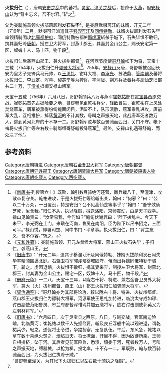 '''火拔归仁'''（{{bd|?||756年||catIdx=H}}），唐朝[[安史之乱|安史之乱]]中的蕃将。[[靈寶、潼關之戰|灵宝、潼关之战]]后，投降于[[大燕|大燕]]，但[[安禄山|安禄山]]认为“背主忘义，吾不尔容。”斩之<ref name="a1">《[[新唐书|新唐书]]·列传第六十》既败，翰引数百骑绝河还营，羸兵裁八千，至潼津，收散卒复守关。乾祐进攻，于是火拔归仁等绐翰出关，翰曰：“何邪？”曰：“公以二十万众，一日覆没，持是安归？公不见高仙芝等事乎？”翰曰：“吾宁效仙芝死，汝舍我。”归仁不从，执以降贼，械送洛阳，京师震动，由是天子西幸。禄山见翰责曰：“汝常易我，今何如？”翰俯伏谢罪曰：“陛下拨乱主。今天下未平，李光弼在土门，来瑱在河南，鲁炅在南阳，臣为陛下以尺书招之，三面可平。”禄山悦，即署司空、同中书门下平章事。执火拔归仁，曰：“背主忘义，吾不尔容。”斩之。</ref>。

父为[[突骑施|突骑施]]首领火拔部落[[俟利发|颉利发]]'''石失毕'''<ref>《[[元和姓纂|元和姓纂]]》：突骑施首领、开元左武候大将军、燕山王火拔石失毕；子归仁，袭燕山王。</ref>，是突厥[[默啜可汗|默啜可汗]]的妹婿，开元二年（716年）二月，默啜可汗派遣其子[[移涅可汗|移涅可汗]]及[[特勤|同俄特勤]]、妹婿火拔颉利发石失毕率领精骑围攻[[北庭都护府|北庭都护府]]，同俄特勤被都护[[郭虔瓘|郭虔瓘]]斩杀于城下，石失毕惧不敢归，携其妻归降[[唐朝|唐朝]]，授左卫大将军，封燕山郡王，其妻封金山公主，赐长安宅第一区，奴婢十人，马十匹，物千段<ref>《[[旧唐书|旧唐书]]》：“开元二年，遣其子移涅可汗及同俄特勒、妹婿火拔颉利发石阿失毕率精骑围逼北庭。右骁卫将军郭虔瓘婴城固守，俄而出兵擒同俄特勒于城下，斩之。虏因退缩，火拔惧不敢归，携其妻来奔，制授左卫大将军，封燕北郡王，封其妻为金山公主，赐宅一区，奴婢十人，马十匹，物千段。”</ref>。

火拔归仁后袭燕山郡王、兼火拔州都督<ref>《[[册府元龟|册府元龟]]》一二八，天宝十三年，以陇右十将、特进、兼右金吾卫员外大将军、兼大（火）拔州都督、燕王（山）郡王火拔归仁加骠骑大将军。</ref>，在河西节度使[[哥舒翰|哥舒翰]]帐下为将，天宝十三载（754年），火拔归仁升[[骠骑大将军|骠骑大将军]]<ref>《[[资治通鉴|资治通鉴]]》：“哥舒翰亦为其部将论功，敕以陇右十将、特进、火拔州都督、燕山郡王火拔归仁为骠骑大将军，河源军使王思礼加特进，临洮太守成如璆、讨击副使范阳鲁炅、皋兰府都督浑惟明并加云麾将军，陇右讨击副使郭英乂为左羽林将军。”</ref>，755年，[[安禄山|安禄山]]反唐，哥舒翰被召回长安为皇太子先锋兵马元帅，以[[王思礼|王思礼]]、钳耳大福、[[李承光|李承光]]、苏法鼎、[[管崇嗣|管崇嗣]]及蕃将火拔归仁、李武定、浑萼、契苾宁等为裨将，率河陇、朔方兵及蕃兵与[[高仙芝|高仙芝]]旧部共二十万，于[[潼关|潼关]]抵御安禄山叛军。

天宝十五载（756年）六月八日，哥舒翰领兵八万与燕军[[崔乾祐|崔乾祐]]部在[[灵宝县|灵宝县]]西原交战，崔乾祐首先占据险要之地，哥舒翰见崔乾祐兵少，轻敌冒进，崔乾祐在上风处焚烧草车，唐军被熏得纷纷掩面闭目，泪留不止，队形溃散，燕军乘乱进攻，唐前军大乱，互相推挤，掉落[[黄河|黄河]]的不计其数，号叫之声振天地，此战唐军死者数万人，逃到黄河北岸的十不存一二。哥舒翰军败与数百骑驰而西归，关门不守。帐下裨将火拔归仁等左右数十骑绑缚哥舒翰投降燕军<ref>《[[旧唐书|旧唐书]]》：“六月四日，次于灵宝县之西原。八日，与贼交战，官军南迫险峭，北临黄河；崔乾祐以数千人先据险要。翰及良丘浮船中流以观进退，谓乾祐兵少，轻之，遂促将士令进，争路拥塞，无复队伍。午后，东风急，乾祐以草车数十乘纵火焚之，烟焰亘天。将士掩面，开目不得，因为凶徒所乘，王师自相排挤，坠于河。其后者见前军陷败，悉溃，填委于河，死者数万人，号叫之声振天地，缚器械，以枪为楫，投北岸，十不存一二。军既败，翰与数百骑驰而西归，为火拔归仁执降于贼。”<br>“哥舒翰至潼关，为其帐下火拔归仁以左右数十骑执之降贼”。</ref>。最终，安禄山礼遇哥舒翰，而处决了他<ref name="a1"/>。

==参考资料==

{{reflist|2}}

[[Category:唐朝特进|Category:唐朝特进]]
[[Category:唐朝右金吾卫大将军|Category:唐朝右金吾卫大将军]]
[[Category:唐朝都督|Category:唐朝都督]]
[[Category:唐朝异姓郡王|Category:唐朝异姓郡王]]
[[Category:唐朝骠骑大将军|Category:唐朝骠骑大将军]]
[[Category:唐朝被殺害人物|Category:唐朝被殺害人物]]
[[Category:唐朝突厥人|Category:唐朝突厥人]]
[[Category:西突厥人|Category:西突厥人]]
